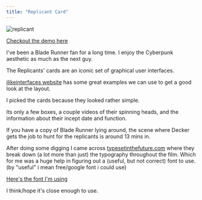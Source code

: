 ```yaml
---
title: "Replicant Card"
---
```


![replicant](/replicant.png)

[Checkout the demo here](/replicant-cards)

I've been a Blade Runner fan for a long time. I enjoy the Cyberpunk aesthetic as much as the next guy.

The Replicants' cards are an iconic set of graphical user interfaces.

[ilikeinterfaces website](https://ilikeinterfaces.com/2015/11/11/database-ui-blade-runner/) has some great examples we can use to get a good look at the layout.


I picked the cards because they looked rather simple.

Its only a few boxes, a couple videos of their spinning heads, and the information about their incept date and function.

If you have a copy of Blade Runner lying around, the scene where Decker gets the job to hunt for the replicants is around 13 mins in.


After doing some digging I came across [typesetinthefuture.com](https://typesetinthefuture.com/2016/06/19/bladerunner/) where they break down (a lot more than just) the typography throughout the film. Which for me was a huge help in figuring out a (useful, but not correct) font to use. (by "useful" i mean free/google font i could use)

[Here's the font I'm using](https://fonts.google.com/specimen/Libre+Caslon+Text?preview.text=Replicant%20%20(M)%20Des:%20BATTY%20(Roy)&preview.text_type=custom)

I think/hope it's close enough to use.




